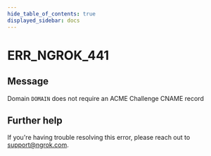 ```yaml
---
hide_table_of_contents: true
displayed_sidebar: docs
---
```



# ERR_NGROK_441

## Message

Domain `DOMAIN` does not require an ACME Challenge CNAME record

<ErrorDetails error="err_ngrok_441" />

## Further help

If you're having trouble resolving this error, please reach out to [support@ngrok.com](mailto:support@ngrok.com?subject=Help%20with%20ERR_NGROK_441).
